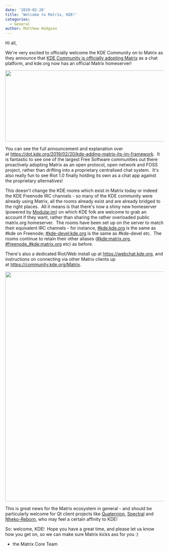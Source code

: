 ```yaml
---
date: '2019-02-20'
title: 'Welcome to Matrix, KDE!'
categories:
  - General
author: Matthew Hodgson
---
```


Hi all,

We're very excited to officially welcome the KDE Community on to Matrix as they announce that <a href="https://dot.kde.org/2019/02/20/kde-adding-matrix-its-im-framework">KDE Community is officially adopting Matrix</a> as a chat platform, and kde.org now has an official Matrix homeserver!

<a href="https://dot.kde.org/2019/02/20/kde-adding-matrix-its-im-framework"><img class="aligncenter wp-image-4015" src="/blog/wp-content/uploads/2019/02/kde-matrix-1-1024x355.png" alt="" width="653" height="226" /></a>

You can see the full announcement and explanation over at <a href="https://dot.kde.org/2019/02/20/kde-adding-matrix-its-im-framework">https://dot.kde.org/2019/02/20/kde-adding-matrix-its-im-framework</a>.  It is fantastic to see one of the largest Free Software communities out there proactively adopting Matrix as an open protocol, open network and FOSS project, rather than drifting into a proprietary centralised chat system.  It's also really fun to see Riot 1.0 finally holding its own as a chat app against the proprietary alternatives!

This doesn't change the KDE rooms which exist in Matrix today or indeed the KDE Freenode IRC channels - so many of the KDE community were already using Matrix, all the rooms already exist and are already bridged to the right places.  All it means is that there's now a shiny new homeserver (powered by <a href="https://modular.im">Modular.im</a>) on which KDE folk are welcome to grab an account if they want, rather than sharing the rather overloaded public matrix.org homeserver.  The rooms have been set up on the server to match their equivalent IRC channels - for instance, <a href="https://matrix.to/#/#kde:kde.org">#kde:kde.org</a> is the same as #kde on Freenode; <a href="https://matrix.to/#/#kde-devel:kde.org">#kde-devel:kde.org</a> is the same as #kde-devel etc.  The rooms continue to retain their other aliases (<a href="https://matrix.to/#/#kde:matrix.org">#kde:matrix.org</a>, <a href="https://matrix.to/#/#freenode_#kde:matrix.org">#freenode_#kde:matrix.org</a> etc) as before.

There's also a dedicated Riot/Web install up at <a href="https://webchat.kde.org">https://webchat.kde.org</a>, and instructions on connecting via other Matrix clients up at <a href="https://community.kde.org/Matrix">https://community.kde.org/Matrix</a>.

<a href="/blog/wp-content/uploads/2019/02/Screenshot-2019-02-20-at-01.56.40.png"><img class="aligncenter wp-image-4020" src="/blog/wp-content/uploads/2019/02/Screenshot-2019-02-20-at-01.56.40-1024x898.png" alt="" width="832" height="730" /></a>

This is great news for the Matrix ecosystem in general - and should be particularly welcome for Qt client projects like <a href="https://github.com/QMatrixClient/Quaternion">Quaternion</a>, <a href="https://gitlab.com/spectral-im/spectral">Spectral</a> and <a href="https://github.com/Nheko-Reborn/nheko">Nheko-Reborn</a>, who may feel a certain affinity to KDE!

So: welcome, KDE!  Hope you have a great time, and please let us know how you get on, so we can make sure Matrix kicks ass for you :)

- the Matrix Core Team

&nbsp;